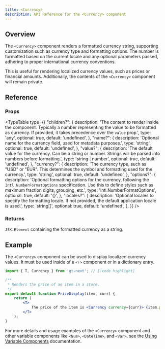 ```yaml
---
title: <Currency>
description: API Reference for the <Currency> component
---
```


## Overview

The `<Currency>` component renders a formatted currency string, supporting customization such as currency type and formatting options.
The number is formatted based on the current locale and any optional parameters passed, adhering to proper international currency conventions.

This is useful for rendering localized currency values, such as prices or financial amounts.
Additionally, the contents of the `<Currency>` component will remain private.

## Reference

### Props

<TypeTable
  type={{
    "children?": {
        description:
            'The content to render inside the component. Typically a number representing the value to be formatted as currency. If provided, it takes precedence over the `value` prop.',
        type: 'any',
        optional: true,
        default: 'undefined',
    },
    "name?": {
        description:
            'Optional name for the currency field, used for metadata purposes.',
        type: 'string',
        optional: true,
        default: 'undefined',
    },
    "value?": {
        description:
            'The default value for the currency. Can be a string or number. Strings will be parsed into numbers before formatting.',
        type: 'string | number',
        optional: true,
        default: 'undefined',
    },
    "currency?": {
        description:
            'The currency type, such as "USD" or "EUR". This determines the symbol and formatting used for the currency.',
        type: 'string',
        optional: true,
        default: 'undefined',
    },
    "options?": {
        description:
            'Optional formatting options for the currency, following the `Intl.NumberFormatOptions` specification. Use this to define styles such as maximum fraction digits, grouping, etc.',
        type: 'Intl.NumberFormatOptions',
        optional: true,
        default: '{}',
    },
    "locales?": {
        description:
            'Optional locales to specify the formatting locale. If not provided, the default application locale is used.',
        type: 'string[]',
        optional: true,
        default: 'undefined',
    },
  }}
/>

### Returns

`JSX.Element` containing the formatted currency as a string.

## Example

The `<Currency>` component can be used to display localized currency values.
It must be used inside of a `<T>` component or in a dictionary entry.

```jsx title="PriceDisplay.jsx" copy
import { T, Currency } from 'gt-next'; // [!code highlight]

/**
 * Renders the price of an item in a store.
 */
export default function PriceDisplay(item, curr) {
    return (
        <T>
            The price of the item is <Currency currency={curr}> {item.price} </Currency>. // [!code highlight]
        </T>
    );
}
```

For more details and usage examples of the `<Currency>` component and other variable components like `<Num>`, `<DateTime>`, and `<Var>`,
see the [Using Variable Components](/docs/next2/reference/using-variable-components) documentation.